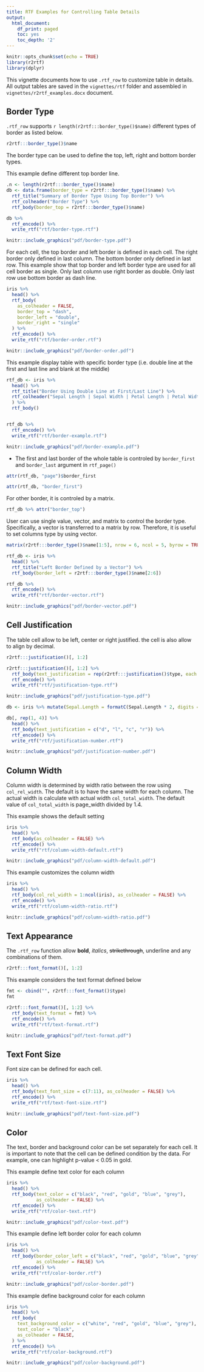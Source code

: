```yaml
---
title: RTF Examples for Controlling Table Details
output:
  html_document:
    df_print: paged
    toc: yes
    toc_depth: '2'
---
```


```r
knitr::opts_chunk$set(echo = TRUE)
library(r2rtf)
library(dplyr)
```

This vignette documents how to use `.rtf_row` to customize table in details. All output tables are saved in the `vignettes/rtf` folder and assembled in `vignettes/r2rtf_examples.docx` document. 

## Border Type

`.rtf_row` supports `r length(r2rtf:::border_type()$name)` different types of border as listed below. 

```r
r2rtf:::border_type()$name
```

The border type can be used to define the top, left, right and bottom border types. 

This example define different top border line.

```r
.n <- length(r2rtf:::border_type()$name)
db <- data.frame(border_type = r2rtf:::border_type()$name) %>%
  rtf_title("Summary of Border Type Using Top Border") %>%
  rtf_colheader("Border Type") %>%
  rtf_body(border_top = r2rtf:::border_type()$name)

db %>%
  rtf_encode() %>%
  write_rtf("rtf/border-type.rtf")
```

```r
knitr::include_graphics("pdf/border-type.pdf")
```

For each cell, the top border and left border is defined in each cell. The right border only defined in last column. 
The bottom border only defined in last row. This example show that top border and left border type are used for all 
cell border as single. Only last column use right border as double. Only last row use bottom border as dash line. 

```r
iris %>%
  head() %>%
  rtf_body(
    as_colheader = FALSE,
    border_top = "dash",
    border_left = "double",
    border_right = "single"
  ) %>%
  rtf_encode() %>%
  write_rtf("rtf/border-order.rtf")
```

```r
knitr::include_graphics("pdf/border-order.pdf")
```

This example display table with specific border type (i.e. double line at the first and last line and blank at the middle)

```r
rtf_db <- iris %>%
  head() %>%
  rtf_title("Border Using Double Line at First/Last Line") %>%
  rtf_colheader("Sepal Length | Sepal Width | Petal Length | Petal Width | Species"
  ) %>%
  rtf_body()


rtf_db %>%
  rtf_encode() %>%
  write_rtf("rtf/border-example.rtf")
```

```r
knitr::include_graphics("pdf/border-example.pdf")
```

* The first and last border of the whole table is controled by `border_first` and `border_last` argument in `rtf_page()`  

```r
attr(rtf_db, "page")$border_first
```

```r
attr(rtf_db, "border_first")
```

For other border, it is controled by a matrix. 

```r
rtf_db %>% attr("border_top")
```

User can use single value, vector, and matrix to control the border type. Specifically, a vector is transferred to a matrix by row. Therefore, it is useful to set columns type by using vector. 

```r
matrix(r2rtf:::border_type()$name[1:5], nrow = 6, ncol = 5, byrow = TRUE)
```

```r
rtf_db <- iris %>%
  head() %>%
  rtf_title("Left Border Defined by a Vector") %>%
  rtf_body(border_left = r2rtf:::border_type()$name[2:6])

rtf_db %>%
  rtf_encode() %>%
  write_rtf("rtf/border-vector.rtf")
```

```r
knitr::include_graphics("pdf/border-vector.pdf")
```

## Cell Justification

The table cell allow to be left, center or right justified. the cell is also allow to align by decimal. 
```r
r2rtf:::justification()[, 1:2]
```

```r
r2rtf:::justification()[, 1:2] %>%
  rtf_body(text_justification = rep(r2rtf:::justification()$type, each = 2)) %>%
  rtf_encode() %>%
  write_rtf("rtf/justification-type.rtf")
```

```r
knitr::include_graphics("pdf/justification-type.pdf")
```


```r
db <- iris %>% mutate(Sepal.Length = formatC(Sepal.Length * 2, digits = 1, format = "f"))

db[, rep(1, 4)] %>%
  head() %>%
  rtf_body(text_justification = c("d", "l", "c", "r")) %>%
  rtf_encode() %>%
  write_rtf("rtf/justification-number.rtf")
```

```r
knitr::include_graphics("pdf/justification-number.pdf")
```

## Column Width 

Column width is determined by width ratio between the row using `col_rel_width`. The default is to have the same width for each column. The actual width is calculate with actual width `col_total_width`. The default value of `col_total_width` is page_width divided by 1.4. 

This example shows the default setting
```r
iris %>%
  head() %>%
  rtf_body(as_colheader = FALSE) %>%
  rtf_encode() %>%
  write_rtf("rtf/column-width-default.rtf")
```

```r
knitr::include_graphics("pdf/column-width-default.pdf")
```

This example customizes the column width
```r
iris %>%
  head() %>%
  rtf_body(col_rel_width = 1:ncol(iris), as_colheader = FALSE) %>%
  rtf_encode() %>%
  write_rtf("rtf/column-width-ratio.rtf")
```

```r
knitr::include_graphics("pdf/column-width-ratio.pdf")
```

## Text Appearance 

The `.rtf_row` function allow **bold**, *italics*, ~~strikethrough~~, underline and any combinations of them. 

```r
r2rtf:::font_format()[, 1:2]
```

This example considers the text format defined below

```r
fmt <- cbind("", r2rtf:::font_format()$type)
fmt
```


```r
r2rtf:::font_format()[, 1:2] %>%
  rtf_body(text_format = fmt) %>%
  rtf_encode() %>%
  write_rtf("rtf/text-format.rtf")
```

```r
knitr::include_graphics("pdf/text-format.pdf")
```

## Text Font Size

Font size can be defined for each cell. 

```r
iris %>%
  head() %>%
  rtf_body(text_font_size = c(7:11), as_colheader = FALSE) %>%
  rtf_encode() %>%
  write_rtf("rtf/text-font-size.rtf")
```

```r
knitr::include_graphics("pdf/text-font-size.pdf")
```

## Color

The text, border and background color can be set separately for each cell. It is important to note that the cell can be defined condition by the data. For example, one can highlight p-value < 0.05 in gold. 

This example define text color for each column

```r
iris %>%
  head() %>%
  rtf_body(text_color = c("black", "red", "gold", "blue", "grey"),
           as_colheader = FALSE) %>%
  rtf_encode() %>%
  write_rtf("rtf/color-text.rtf")
```

```r
knitr::include_graphics("pdf/color-text.pdf")
```

This example define left border color for each column

```r
iris %>%
  head() %>%
  rtf_body(border_color_left = c("black", "red", "gold", "blue", "grey"),
           as_colheader = FALSE) %>%
  rtf_encode() %>%
  write_rtf("rtf/color-border.rtf")
```

```r
knitr::include_graphics("pdf/color-border.pdf")
```

This example define background color for each column

```r
iris %>%
  head() %>%
  rtf_body(
    text_background_color = c("white", "red", "gold", "blue", "grey"),
    text_color = "black",
    as_colheader = FALSE,
  ) %>%
  rtf_encode() %>%
  write_rtf("rtf/color-background.rtf")
```


```r
knitr::include_graphics("pdf/color-background.pdf")
```
